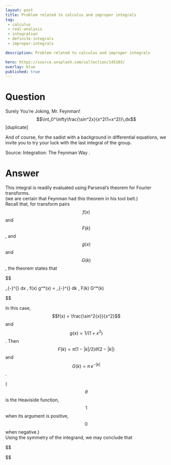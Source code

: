 ---
layout: post
title: Problem related to calculus and improper integrals
tag:
 - calculus
 - real-analysis
 - integration
 - definite-integrals
 - improper-integrals

description: Problem related to calculus and improper integrals

hero: https://source.unsplash.com/collection/145103/
overlay: blue 
published: true
---

# Question 

Surely You're Joking, Mr. Feynman! $$\int_0^\infty\frac{\sin^2x}{x^2(1+x^2)}\,dx$$ [duplicate]

<!--break-->


And of course, for the sadist with a background in differential
  equations, we invite you to try your luck with the last integral of the
  group.
\begin{equation}\int_0^\infty\frac{\sin^2x}{x^2(1+x^2)}\,dx\end{equation}

Source: Integration: The Feynman Way
.

# Answer 


This integral is readily evaluated using Parseval's theorem for Fourier transforms.  
(we are  certain that Feynman had this theorem in his tool belt.)  
Recall that, for transform pairs $$f(x)$$ and $$F(k)$$, and $$g(x)$$ and $$G(k)$$, the theorem states that


$$

\int_{-\infty}^{\infty} dx \, f(x) g^*(x) = \frac1{2 \pi} \int_{-\infty}^{\infty} dk \, F(k) G^*(k) 

$$


In this case, $$f(x) = \frac{\sin^2{x}}{x^2}$$ and $$g(x) = 1/(1+x^2)$$. Then 
$$F(k) = \pi (1-|k|/2) \theta(2-|k|)$$ 
and
 $$G(k) = \pi \, e^{-|k|}$$. 
 
($$\theta$$ is the Heaviside function, $$1$$ when its argument is positive, $$0$$ when negative.)  
Using the symmetry of the integrand, we may conclude that






$$
\begin{align*}\int_0^{\infty} dx \frac{\sin^2{x}}{x^2 (1+x^2)} &= \frac{\pi}{2} \int_0^{2} dk \, \left ( 1-\frac{k}{2} \right ) e^{-k} \\ &= \frac{\pi}{2} \left (1-\frac1{e^2} \right ) - \frac{\pi}{4} \int_0^{2} dk \, k \, e^{-k} \\ &= \frac{\pi}{2} \left (1-\frac1{e^2} \right ) + \frac{\pi}{2 e^2}  - \frac{\pi}{4} \left (1-\frac1{e^2} \right )\\ &= \frac{\pi}{4} \left (1+\frac1{e^2} \right )\end{align*}


$$ 




